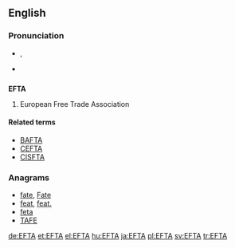 ==English==

===Pronunciation===
* {{IPA|/ɛf.tɑː/}}, {{X-SAMPA|/Ef.tA:/}}
* {{hyphenation|eff-tah}}

==={{acronym-old|en}}===
'''EFTA'''

# European Free Trade Association

====Related terms====
* [[BAFTA]]
* [[CEFTA]]
* [[CISFTA]]

===Anagrams===
* [[fate#English|fate]], [[Fate#English|Fate]]
* [[feat#English|feat]], [[feat.#English|feat.]]
* [[feta#English|feta]]
* [[TAFE#English|TAFE]]

[[de:EFTA]]
[[et:EFTA]]
[[el:EFTA]]
[[hu:EFTA]]
[[ja:EFTA]]
[[pl:EFTA]]
[[sv:EFTA]]
[[tr:EFTA]]